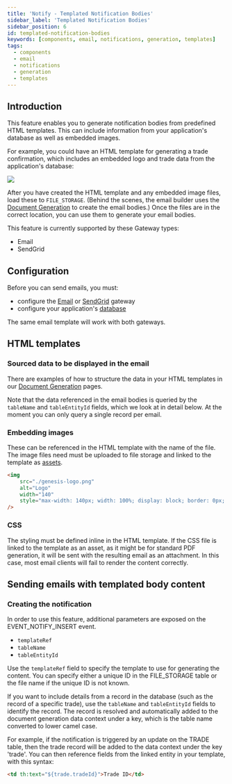 ```yaml
---
title: 'Notify - Templated Notification Bodies'
sidebar_label: 'Templated Notification Bodies'
sidebar_position: 6
id: templated-notification-bodies
keywords: [components, email, notifications, generation, templates]
tags:
  - components
  - email
  - notifications
  - generation
  - templates
---
```


## Introduction
This feature enables you to generate notification bodies from predefined HTML templates. This can include information from your application's database as well as embedded images.

For example, you could have an HTML template for generating a trade confirmation, which includes an embedded logo and trade data from the application's database:

![](/img/example-notification.png)

After you have created the HTML template and any embedded image files, load these to `FILE_STORAGE`. (Behind the scenes, the email builder uses the [Document Generation](/develop/business-components/doc-generate/) to create the email bodies.) Once the files are in the correct location, you can use them to generate your email bodies.

This feature is currently supported by these Gateway types:

- Email
- SendGrid

## Configuration
Before you can send emails, you must:

- configure the [Email](../../../notifications/notifications-server/email/#email-gateway-configuration) or [SendGrid](../../../notifications/notifications-server/email/#sendgrid-gateway-configuration) gateway
- configure your application's [database](../../../notifications/notifications-server/email/#database-configuration)

The same email template will work with both gateways.

## HTML templates

### Sourced data to be displayed in the email
There are examples of how to structure the data in your HTML templates in our [Document Generation](/develop/business-components/doc-generate/developer-guide/#html-templates) pages. 

Note that the data referenced in the email bodies is queried by the `tableName` and `tableEntityId` fields, which we look at in detail below. At the moment you can only query a single record per email.

### Embedding images

These can be referenced in the HTML template with the name of the file. The image files need must be uploaded to file storage and linked to the template as [assets](../../../).

```html
<img
    src="./genesis-logo.png"
    alt="Logo"
    width="140"
    style="max-width: 140px; width: 100%; display: block; border: 0px; height: auto !important;"
/>
```

### CSS
The styling must be defined inline in the HTML template. If the CSS file is linked to the template as an asset, as it might be for standard PDF generation, it will be sent with the resulting email as an attachment. In this case, most email clients will fail to render the content correctly.

## Sending emails with templated body content

### Creating the notification

In order to use this feature, additional parameters are exposed on the EVENT_NOTIFY_INSERT event.

- `templateRef`
- `tableName`
- `tableEntityId`

Use the `templateRef` field to specify the template to use for generating the content. You can specify either a unique ID in the FILE_STORAGE table or the file name if the unique ID is not known.

If you want to include details from a record in the database (such as the record of a specific trade), use the `tableName` and `tableEntityId` fields to identify the record. The record is resolved and automatically added to the document generation data context under a key, which is the table name converted to lower camel case. 

For example, if the notification is triggered by an update on the TRADE table, then the trade record will be added to the data context under the key 'trade'. You can then reference fields from the linked entity in your template, with this syntax:

```html
<td th:text="${trade.tradeId}">Trade ID</td>
```
